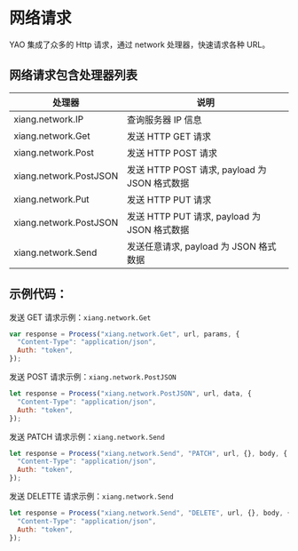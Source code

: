# 网络请求

YAO 集成了众多的 Http 请求，通过 network 处理器，快速请求各种 URL。

## 网络请求包含处理器列表

| 处理器                 | 说明                                          |
| ---------------------- | --------------------------------------------- |
| xiang.network.IP       | 查询服务器 IP 信息                            |
| xiang.network.Get      | 发送 HTTP GET 请求                            |
| xiang.network.Post     | 发送 HTTP POST 请求                           |
| xiang.network.PostJSON | 发送 HTTP POST 请求, payload 为 JSON 格式数据 |
| xiang.network.Put      | 发送 HTTP PUT 请求                            |
| xiang.network.PostJSON | 发送 HTTP PUT 请求, payload 为 JSON 格式数据  |
| xiang.network.Send     | 发送任意请求, payload 为 JSON 格式数据        |

## 示例代码：

发送 GET 请求示例：`xiang.network.Get`

```javascript
var response = Process("xiang.network.Get", url, params, {
  "Content-Type": "application/json",
  Auth: "token",
});
```

发送 POST 请求示例：`xiang.network.PostJSON`

```javascript
let response = Process("xiang.network.PostJSON", url, data, {
  "Content-Type": "application/json",
  Auth: "token",
});
```

发送 PATCH 请求示例：`xiang.network.Send`

```javascript
let response = Process("xiang.network.Send", "PATCH", url, {}, body, {
  "Content-Type": "application/json",
  Auth: "token",
});
```

发送 DELETTE 请求示例：`xiang.network.Send`

```javascript
let response = Process("xiang.network.Send", "DELETE", url, {}, body, {
  "Content-Type": "application/json",
  Auth: "token",
});
```
